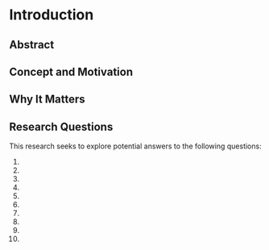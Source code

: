 # Introduction {#sec-intro}

<!--
Specific Requirements for the Module 1 Project Part 1 Assignment

1) Create a simple website. You are welcome to make it is complex or fancy website as well :) Add all TABS to the website (and at least those noted above). You will fill in these TABS as we progress through the class and you progress through each Module Project Part. 

2) When you submit this Project Assignment 1, your website will have a navigation menu and you will have at least the TABs noted above. 

Recall that a TAB is a LINK on a website that allows the User to navigate. 

2) Choose a topic/area

(a) Your project will depend on this topic and the data you gather will support research and exploration in this area. Your topic can be anything you wish. It can be in health, sports, finance, stock, sustainability, education, farming, forestry, zoology, etc. etc. 

As long as you can collect labeled data for your topic and it is PG13, its OK with me :)

**Please do not do your project on predicting the stock market :) This topic is not permitted.

KIND WARNING: There are many "completed projects" on the web. It is cheating to use one. This can result in an F in the class (not just on the project) and report to the Director. PLEASE do your work - that's why we are here. 

(b) Once you choose your topic, write at least 2 paragraphs (more is better) for your Introduction. Place this directly into the TAB called Introduction on your website.

Recall that the Introduction will include what the topic is, why it matters, who it affects, what work has already been done,  etc. The Introduction is NOT about models, methods, or techy jargon. 

Choosing a topic is not easy or done on Kaggle :) I suggest that you try something that interests you. 

(b) In the Introduction TAB on your website, under your at least 2 paragraphs, also write out 10 questions that you would like to answer about your topic. (It is OK if these change or shift later - this is part of the "brainstorming").

TOPIC EXAMPLE:

Does air quality affect life expectancy and health and therefore do gas powered lawn care machines, such as leaf blowers, reduce air quality, and negatively affect health and life expectancy?

Notice that this is a large and compound question. It is a blend of "environment", "Air quality", "Health", and "the negative effects of gas-lawncare".  

Notice that the introduction pulls together the focus on the topic(s). The introduction is about the topics and not about you :) Nowhere in the Introduction did you find the use of "I", "me", "my", or "in my project....". 

Your final project submission will have a 5 - paragraph Introduction that contains images. Each paragraph is ~10 sentences. 

As you choose your topic, start to create your Introduction by researching and writing about your topic. 

This deliverable requires that you write at least 2 paragraphs, have one image, and include 10 questions you want to answer. 

-->

<!--
must:

* Gather some data via API

* can download data (e.g. via .gov, kaggle, or some other website...)

* can scrape / extract

-->

## Abstract

## Concept and Motivation

## Why It Matters

## Research Questions 

This research seeks to explore potential answers to the following questions:

1. 

1. 

1. 

1. 

1. 

1. 

1. 

1. 

1. 

1. 

